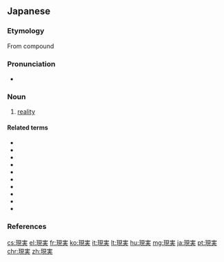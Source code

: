 ==Japanese==
{{ja-kanjitab|げん|じつ|yomi=o}}

===Etymology===
From {{etyl|ltc|ja|sort=きんぞく}} compound {{m|zh|現實|tr=hen<sup>H</sup> syit}}

===Pronunciation===
* {{ja-pron|げんじつ|y=o|acc=0|acc_ref=NHK}}

===Noun===
{{ja-noun|げんじつ|kyu=現實}}

# [[reality]]

====Related terms====
* {{ja-r|現実化|げんじつか}}
* {{ja-r|現実感|げんじつかん}}
* {{ja-r|現実主義|げんじつしゅぎ}}
* {{ja-r|超現実主義|ちょうげんじつ しゅぎ}}
* {{ja-r|現実主義者|げんじつしゅぎしゃ}}
* {{ja-r|現実性|げんじつせい}}
* {{ja-r|現実的|げんじつてき}}
* {{ja-r|超現実的|ちょうげんじつてき}}
* {{ja-r|非現実的|ひげんじつてき}}
* {{ja-r|現実離れ|げんじつばなれ}}

===References===
<references/>

[[cs:現実]]
[[el:現実]]
[[fr:現実]]
[[ko:現実]]
[[it:現実]]
[[lt:現実]]
[[hu:現実]]
[[mg:現実]]
[[ja:現実]]
[[pt:現実]]
[[chr:現実]]
[[zh:現実]]